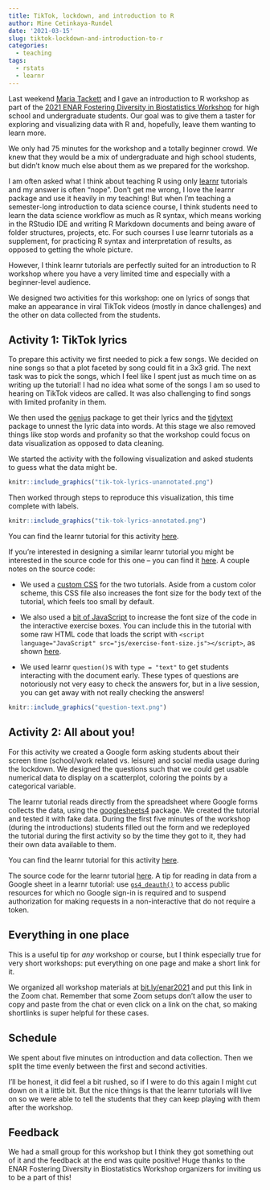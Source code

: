 ```yaml
---
title: TikTok, lockdown, and introduction to R
author: Mine Cetinkaya-Rundel
date: '2021-03-15'
slug: tiktok-lockdown-and-introduction-to-r
categories:
  - teaching
tags:
  - rstats
  - learnr
---
```


Last weekend [Maria Tackett](https://www.mariatackett.net/) and I gave an introduction to R workshop as part of the [2021 ENAR Fostering Diversity in Biostatistics Workshop](https://www.enar.org/meetings/FosteringDiversity/) for high school and undergraduate students. Our goal was to give them a taster for exploring and visualizing data with R and, hopefully, leave them wanting to learn more.

We only had 75 minutes for the workshop and a totally beginner crowd. We knew that they would be a mix of undergraduate and high school students, but didn't know much else about them as we prepared for the workshop.

I am often asked what I think about teaching R using only [learnr](https://rstudio.github.io/learnr/) tutorials and my answer is often "nope". Don't get me wrong, I love the learnr package and use it heavily in my teaching! But when I'm teaching a semester-long introduction to data science course, I think students need to learn the data science workflow as much as R syntax, which means working in the RStudio IDE and writing R Markdown documents and being aware of folder structures, projects, etc. For such courses I use learnr tutorials as a supplement, for practicing R syntax and interpretation of results, as opposed to getting the whole picture.

However, I think learnr tutorials are perfectly suited for an introduction to R workshop where you have a very limited time and especially with a beginner-level audience.

We designed two activities for this workshop: one on lyrics of songs that make an appearance in viral TikTok videos (mostly in dance challenges) and the other on data collected from the students.

## Activity 1: TikTok lyrics

To prepare this activity we first needed to pick a few songs. We decided on nine songs so that a plot faceted by song could fit in a 3x3 grid. The next task was to pick the songs, which I feel like I spent just as much time on as writing up the tutorial! I had no idea what some of the songs I am so used to hearing on TikTok videos are called. It was also challenging to find songs with limited profanity in them.

We then used the [genius](https://github.com/JosiahParry/genius) package to get their lyrics and the [tidytext](https://juliasilge.github.io/tidytext/) package to unnest the lyric data into words. At this stage we also removed things like stop words and profanity so that the workshop could focus on data visualization as opposed to data cleaning.

We started the activity with the following visualization and asked students to guess what the data might be. 

```r
knitr::include_graphics("tik-tok-lyrics-unannotated.png")
```

Then worked through steps to reproduce this visualization, this time complete with labels. 

```r
knitr::include_graphics("tik-tok-lyrics-annotated.png")
```

You can find the learnr tutorial for this activity [here](https://minecr.shinyapps.io/tiktok_lyrics).

If you're interested in designing a similar learnr tutorial you might be interested in the source code for this one -- you can find it [here](https://github.com/mine-cetinkaya-rundel/enar-2021/tree/main/tiktok-lyrics). A couple notes on the source code:

- We used a [custom CSS](https://github.com/mine-cetinkaya-rundel/enar-2021/blob/main/tiktok-lyrics/css/app-style.css) for the two tutorials. Aside from a custom color scheme, this CSS file also increases the font size for the body text of the tutorial, which feels too small by default.

- We also used a [bit of JavaScript](https://github.com/mine-cetinkaya-rundel/enar-2021/blob/main/tiktok-lyrics/js/exercise-font-size.js) to increase the font size of the code in the interactive exercise boxes. You can include this in the tutorial with some raw HTML code that loads the script with `<script language="JavaScript" src="js/exercise-font-size.js"></script>`, as shown [here](https://github.com/mine-cetinkaya-rundel/enar-2021/blob/bcb33d2140316d8dc336b96e6caa1050116b7922/tiktok-lyrics/tiktok-lyrics.Rmd#L13).

- We used learnr `question()`s with `type = "text"` to get students interacting with the document early. These types of questions are notoriously not very easy to check the answers for, but in a live session, you can get away with not really checking the answers! 

```r
knitr::include_graphics("question-text.png")
```

## Activity 2: All about you!

For this activity we created a Google form asking students about their screen time (school/work related vs. leisure) and social media usage during the lockdown. We designed the questions such that we could get usable numerical data to display on a scatterplot, coloring the points by a categorical variable.

The learnr tutorial reads directly from the spreadsheet where Google forms collects the data, using the [googlesheets4](https://googlesheets4.tidyverse.org/) package. We created the tutorial and tested it with fake data. During the first five minutes of the workshop (during the introductions) students filled out the form and we redeployed the tutorial during the first activity so by the time they got to it, they had their own data available to them.

You can find the learnr tutorial for this activity [here](https://minecr.shinyapps.io/https://minecr.shinyapps.io/all_about_you/). 

The source code for the learnr tutorial [here](https://github.com/mine-cetinkaya-rundel/enar-2021/tree/main/all-about-you). A tip for reading in data from a Google sheet in a learnr tutorial: use [`gs4_deauth()`](https://googlesheets4.tidyverse.org/reference/gs4_deauth.html) to access public resources for which no Google sign-in is required and to suspend authorization for making requests in a non-interactive that do not require a token.

## Everything in one place

This is a useful tip for *any* workshop or course, but I think especially true for very short workshops: put everything on one page and make a short link for it. 

We organized all workshop materials at [bit.ly/enar2021](http://bit.ly/enar2021) and put this link in the Zoom chat. Remember that some Zoom setups don't allow the user to copy and paste from the chat or even click on a link on the chat, so making shortlinks is super helpful for these cases.

## Schedule 

We spent about five minutes on introduction and data collection. Then we split the time evenly between the first and second activities.

I'll be honest, it did feel a bit rushed, so if I were to do this again I might cut down on it a little bit. But the nice things is that the learnr tutorials will live on so we were able to tell the students that they can keep playing with them after the workshop.

## Feedback

We had a small group for this workshop but I think they got something out of it and the feedback at the end was quite positive! Huge thanks to the ENAR Fostering Diversity in Biostatistics Workshop organizers for inviting us to be a part of this!
